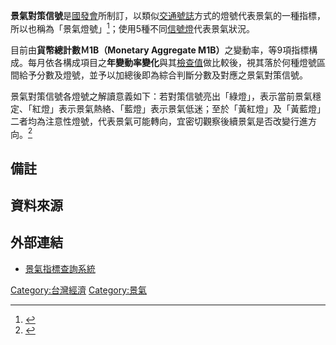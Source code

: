 '''景氣對策信號'''是[[中華民國國家發展委員會|國發會]]所制訂，以類似[[交通號誌|交通號誌]]方式的燈號代表景氣的一種指標，
所以也稱為「景氣燈號」<ref>{{Cite web |url=https://index.ndc.gov.tw/n/zh_tw/data/wiki#/dict/26 |title=存档副本 |access-date=2020-10-18 |archive-date=2020-10-22 |archive-url=https://web.archive.org/web/20201022054904/https://index.ndc.gov.tw/n/zh_tw/data/wiki#/dict/26 |dead-url=no }}</ref>；使用5種不同[[信號燈|信號燈]]代表景氣狀況。

目前由'''貨幣總計數Ｍ1B（Monetary Aggregate M1B）'''之變動率，等9項指標{{noteTag|1=目前國發會編製之對策信號由：貨幣總計數M1B、股價指數、工業生產指數、非農業部門就業人數、海關出口值、機械及電機設備進口值、製造業銷售量指數、批發、零售及餐飲業營業額，及製造業營業氣候測驗點，等9項構成項目組成。}}構成。每月依各構成項目之'''年變動率變化'''與其[[檢查值|檢查值]]做比較後{{noteTag|1=其中，製造業營業氣候測驗點項目，不採用年變動率變化或年增率方式計算。}}，視其落於何種燈號區間給予分數及燈號，並予以加總後即為綜合判斷分數及對應之景氣對策信號。

景氣對策信號各燈號之解讀意義如下：若對策信號亮出「綠燈」，表示當前景氣穩定、「紅燈」表示景氣熱絡、「藍燈」表示景氣低迷；至於「黃紅燈」及「黃藍燈」二者均為注意性燈號，代表景氣可能轉向，宜密切觀察後續景氣是否改變行進方向。<ref>{{Cite web |url=http://index.ndc.gov.tw/n/zh_tw/data/wiki#/dict/26 |title=國發會-景氣指標查詢系統 |accessdate=2016-12-05 |archive-date=2016-12-01 |archive-url=https://web.archive.org/web/20161201164433/http://index.ndc.gov.tw/n/zh_tw/data/wiki#/dict/26 |dead-url=no }}</ref>

==備註==
{{noteFoot}}

==資料來源==
{{reflist|1}}

==外部連結==
*[http://index.ndc.gov.tw/n/zh_tw 景氣指標查詢系統] {{Wayback|url=http://index.ndc.gov.tw/n/zh_tw |date=20161122162204 }}





[[Category:台灣經濟|Category:台灣經濟]]
[[Category:景氣|Category:景氣]]